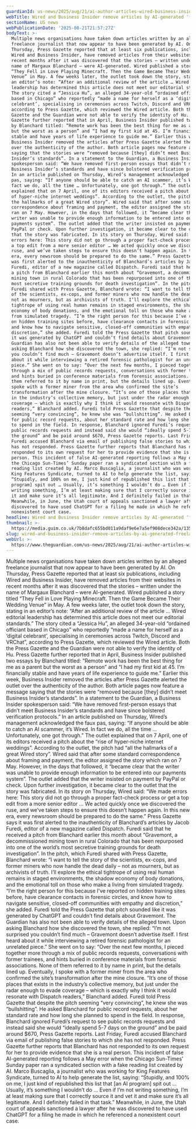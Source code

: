 ```yaml
---
guardianId: us-news/2025/aug/21/ai-author-articles-wired-business-insider
webTitle: Wired and Business Insider remove articles by AI-generated ‘freelancer’
sectionName: US news
webPublicationDate: '2025-08-21T21:57:27Z'
bodyText: >-
  Multiple news organisations have taken down articles written by an alleged
  freelance journalist that now appear to have been generated by AI. On
  Thursday, Press Gazette reported that at least six publications, including
  Wired and Business Insider, have removed articles from their websites in
  recent months after it was discovered that the stories – written under the
  name of Margaux Blanchard – were AI-generated. Wired published a story titled
  “They Fell in Love Playing Minecraft. Then the Game Became Their Wedding
  Venue” in May. A few weeks later, the outlet took down the story, stating in
  an editor’s note: “After an additional review of the article … Wired editorial
  leadership has determined this article does not meet our editorial standards.”
  The story cited a “Jessica Hu”, an alleged 34-year-old “ordained officiant
  based in Chicago” who reportedly “made a name for herself as a ‘digital
  celebrant’, specialising in ceremonies across Twitch, Discord and VRChat”,
  according to Press Gazette, which reviewed the Wired article. Both the Press
  Gazette and the Guardian were not able to verify the identity of Hu. Press
  Gazette further reported that in April, Business Insider published two essays
  by Blanchard titled: “Remote work has been the best thing for me as a parent
  but the worst as a person” and “I had my first kid at 45. I’m financially
  stable and have years of life experience to guide me.” Earlier this week,
  Business Insider removed the articles after Press Gazette alerted the outlet
  over the authenticity of the author. Both article pages now feature a message
  saying that the stories were “removed because [they] didn’t meet Business
  Insider’s standards”. In a statement to the Guardian, a Business Insider
  spokesperson said: “We have removed first-person essays that didn’t meet
  Business Insider’s standards and have since bolstered verification protocols.”
  In an article published on Thursday, Wired’s management acknowledged the faux
  pas, saying: “If anyone should be able to catch an AI scammer, it’s Wired. In
  fact we do, all the time … Unfortunately, one got through.” The outlet
  explained that on 7 April, one of its editors received a pitch about the “rise
  of hyper-niche internet weddings”. According to the outlet, the pitch had “all
  the hallmarks of a great Wired story”. Wired said that after some standard
  correspondence about framing and payment, the editor assigned the story which
  ran on 7 May. However, in the days that followed, it “became clear that the
  writer was unable to provide enough information to be entered into our
  payments system”. The outlet added that the writer insisted on payment by
  PayPal or check. Upon further investigation, it became clear to the outlet
  that the story was fabricated. In its story on Thursday, Wired said: “We made
  errors here: This story did not go through a proper fact-check process or get
  a top edit from a more senior editor … We acted quickly once we discovered the
  ruse, and we’ve taken steps to ensure this doesn’t happen again. In this new
  era, every newsroom should be prepared to do the same.” Press Gazette says it
  was first alerted to the inauthenticity of Blanchard’s articles by Jacob
  Furedi, editor of a new magazine called Dispatch. Furedi said that he received
  a pitch from Blanchard earlier this month about “Gravemont, a decommissioned
  mining town in rural Colorado that has been repurposed into one of the world’s
  most secretive training grounds for death investigation”. In the pitch, which
  Furedi shared with Press Gazette, Blanchard wrote: “I want to tell the story
  of the scientists, ex-cops, and former miners who now handle the dead daily –
  not as mourners, but as archivists of truth. I’ll explore the ethical
  tightrope of using real human remains in staged environments, the shadow
  economy of body donations, and the emotional toll on those who make a living
  from simulated tragedy. “I’m the right person for this because I’ve reported
  on hidden training sites before, have clearance contacts in forensic circles,
  and know how to navigate sensitive, closed-off communities with empathy and
  discretion,” she added. Furedi told the Press Gazette that pitch sounded like
  it was generated by ChatGPT and couldn’t find details about Gravemont. The
  Guardian has also not been able to verify details of the alleged town. Upon
  asking Blanchard how she discovered the town, she replied: “I’m not surprised
  you couldn’t find much – Gravemont doesn’t advertise itself. I first heard
  about it while interviewing a retired forensic pathologist for an unrelated
  piece.” She went on to say: “Over the next few months, I pieced together more
  through a mix of public records requests, conversations with former trainees,
  and hints buried in conference materials from forensic associations. None of
  them referred to it by name in print, but the details lined up. Eventually, I
  spoke with a former miner from the area who confirmed the site’s
  transformation after the mine closure. “It’s one of those places that exists
  in the industry’s collective memory, but just under the radar enough to evade
  coverage – which is exactly why I think it would resonate with Dispatch
  readers,” Blanchard added. Furedi told Press Gazette that despite the pitch
  seeming “very convincing”, he knew she was “bullshitting”. He asked Blanchard
  for public record requests, about her standard rate and how long she planned
  to spend in the field. In response, Blanchard ignored Furedi’s request to see
  public records requests and instead said she would “ideally spend 5-7 days on
  the ground” and be paid around $670, Press Gazette reports. Last Friday,
  Furedi accused Blanchard via email of publishing false stories to which she
  has not responded. Press Gazette further reports that Blanchard has not
  responded to its own request for her to provide evidence that she is a real
  person. This incident of false AI-generated reporting follows a May error when
  the Chicago Sun-Times’ Sunday paper ran a syndicated section with a fake
  reading list created by AI. Marco Buscaglia, a journalist who was working for
  King Features Syndicate, turned to AI to help generate the list, saying:
  “Stupidly, and 100% on me, I just kind of republished this list that [an AI
  program] spit out … Usually, it’s something I wouldn’t do … Even if I’m not
  writing something, I’m at least making sure that I correctly source it and vet
  it and make sure it’s all legitimate. And I definitely failed in that task.”
  Meanwhile, in June, the Utah court of appeals sanctioned a lawyer after he was
  discovered to have used ChatGPT for a filing he made in which he referenced a
  nonexistent court case.
headline: Wired and Business Insider remove articles by AI-generated ‘freelancer’
thumbnail: >-
  https://media.guim.co.uk/7b8dafc655bd011a9daf9e6e7a5ef908dece342a/135_0_1387_1110/500.jpg
slug: wired-and-business-insider-remove-articles-by-ai-generated-freelancer
webUrl: >-
  https://www.theguardian.com/us-news/2025/aug/21/ai-author-articles-wired-business-insider
---
```

Multiple news organisations have taken down articles written by an alleged freelance journalist that now appear to have been generated by AI. On Thursday, Press Gazette reported that at least six publications, including Wired and Business Insider, have removed articles from their websites in recent months after it was discovered that the stories – written under the name of Margaux Blanchard – were AI-generated. Wired published a story titled “They Fell in Love Playing Minecraft. Then the Game Became Their Wedding Venue” in May. A few weeks later, the outlet took down the story, stating in an editor’s note: “After an additional review of the article … Wired editorial leadership has determined this article does not meet our editorial standards.” The story cited a “Jessica Hu”, an alleged 34-year-old “ordained officiant based in Chicago” who reportedly “made a name for herself as a ‘digital celebrant’, specialising in ceremonies across Twitch, Discord and VRChat”, according to Press Gazette, which reviewed the Wired article. Both the Press Gazette and the Guardian were not able to verify the identity of Hu. Press Gazette further reported that in April, Business Insider published two essays by Blanchard titled: “Remote work has been the best thing for me as a parent but the worst as a person” and “I had my first kid at 45. I’m financially stable and have years of life experience to guide me.” Earlier this week, Business Insider removed the articles after Press Gazette alerted the outlet over the authenticity of the author. Both article pages now feature a message saying that the stories were “removed because [they] didn’t meet Business Insider’s standards”. In a statement to the Guardian, a Business Insider spokesperson said: “We have removed first-person essays that didn’t meet Business Insider’s standards and have since bolstered verification protocols.” In an article published on Thursday, Wired’s management acknowledged the faux pas, saying: “If anyone should be able to catch an AI scammer, it’s Wired. In fact we do, all the time … Unfortunately, one got through.” The outlet explained that on 7 April, one of its editors received a pitch about the “rise of hyper-niche internet weddings”. According to the outlet, the pitch had “all the hallmarks of a great Wired story”. Wired said that after some standard correspondence about framing and payment, the editor assigned the story which ran on 7 May. However, in the days that followed, it “became clear that the writer was unable to provide enough information to be entered into our payments system”. The outlet added that the writer insisted on payment by PayPal or check. Upon further investigation, it became clear to the outlet that the story was fabricated. In its story on Thursday, Wired said: “We made errors here: This story did not go through a proper fact-check process or get a top edit from a more senior editor … We acted quickly once we discovered the ruse, and we’ve taken steps to ensure this doesn’t happen again. In this new era, every newsroom should be prepared to do the same.” Press Gazette says it was first alerted to the inauthenticity of Blanchard’s articles by Jacob Furedi, editor of a new magazine called Dispatch. Furedi said that he received a pitch from Blanchard earlier this month about “Gravemont, a decommissioned mining town in rural Colorado that has been repurposed into one of the world’s most secretive training grounds for death investigation”. In the pitch, which Furedi shared with Press Gazette, Blanchard wrote: “I want to tell the story of the scientists, ex-cops, and former miners who now handle the dead daily – not as mourners, but as archivists of truth. I’ll explore the ethical tightrope of using real human remains in staged environments, the shadow economy of body donations, and the emotional toll on those who make a living from simulated tragedy. “I’m the right person for this because I’ve reported on hidden training sites before, have clearance contacts in forensic circles, and know how to navigate sensitive, closed-off communities with empathy and discretion,” she added. Furedi told the Press Gazette that pitch sounded like it was generated by ChatGPT and couldn’t find details about Gravemont. The Guardian has also not been able to verify details of the alleged town. Upon asking Blanchard how she discovered the town, she replied: “I’m not surprised you couldn’t find much – Gravemont doesn’t advertise itself. I first heard about it while interviewing a retired forensic pathologist for an unrelated piece.” She went on to say: “Over the next few months, I pieced together more through a mix of public records requests, conversations with former trainees, and hints buried in conference materials from forensic associations. None of them referred to it by name in print, but the details lined up. Eventually, I spoke with a former miner from the area who confirmed the site’s transformation after the mine closure. “It’s one of those places that exists in the industry’s collective memory, but just under the radar enough to evade coverage – which is exactly why I think it would resonate with Dispatch readers,” Blanchard added. Furedi told Press Gazette that despite the pitch seeming “very convincing”, he knew she was “bullshitting”. He asked Blanchard for public record requests, about her standard rate and how long she planned to spend in the field. In response, Blanchard ignored Furedi’s request to see public records requests and instead said she would “ideally spend 5-7 days on the ground” and be paid around $670, Press Gazette reports. Last Friday, Furedi accused Blanchard via email of publishing false stories to which she has not responded. Press Gazette further reports that Blanchard has not responded to its own request for her to provide evidence that she is a real person. This incident of false AI-generated reporting follows a May error when the Chicago Sun-Times’ Sunday paper ran a syndicated section with a fake reading list created by AI. Marco Buscaglia, a journalist who was working for King Features Syndicate, turned to AI to help generate the list, saying: “Stupidly, and 100% on me, I just kind of republished this list that [an AI program] spit out … Usually, it’s something I wouldn’t do … Even if I’m not writing something, I’m at least making sure that I correctly source it and vet it and make sure it’s all legitimate. And I definitely failed in that task.” Meanwhile, in June, the Utah court of appeals sanctioned a lawyer after he was discovered to have used ChatGPT for a filing he made in which he referenced a nonexistent court case.
